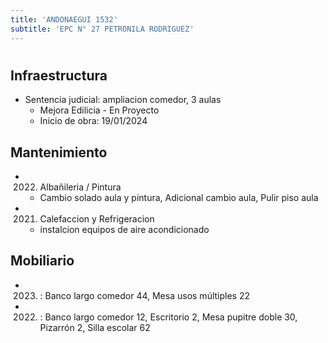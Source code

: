```yaml
---
title: 'ANDONAEGUI 1532'
subtitle: 'EPC N° 27 PETRONILA RODRIGUEZ'
---
```


#
## Infraestructura

* Sentencia judicial: ampliacion comedor, 3 aulas 
    + Mejora Edilicia - En Proyecto 
    + Inicio de obra: 19/01/2024 






## Mantenimiento

*  (2022) Albañileria / Pintura 
    + Cambio solado aula y pintura, Adicional cambio aula, Pulir piso aula

*  (2021) Calefaccion y Refrigeracion 
    + instalcion equipos de aire acondicionado





## Mobiliario

*  (2023) : Banco largo comedor 44, Mesa usos múltiples 22 

*  (2022) : Banco largo comedor 12, Escritorio 2, Mesa pupitre doble 30, Pizarrón 2, Silla escolar 62 



